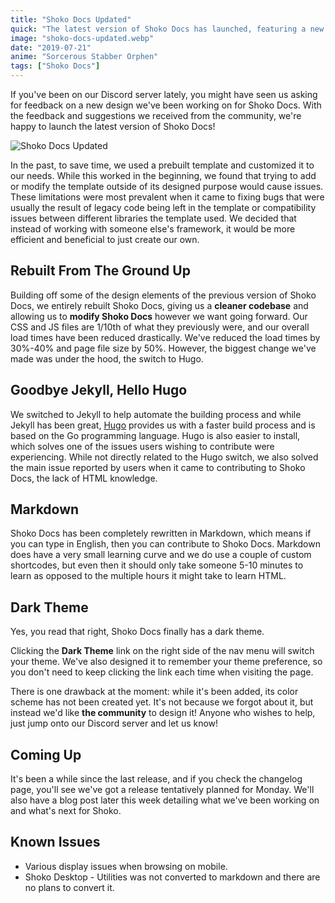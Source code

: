 ```yaml
---
title: "Shoko Docs Updated"
quick: "The latest version of Shoko Docs has launched, featuring a new design, rebuilt codebase, and a dark theme, with contributions now easier via Markdown."
image: "shoko-docs-updated.webp"
date: "2019-07-21"
anime: "Sorcerous Stabber Orphen"
tags: ["Shoko Docs"]
---
```


If you've been on our Discord server lately, you might have seen us asking for feedback on a new design we've been working on for Shoko Docs. With the feedback and suggestions we received from the community, we're happy to launch the latest version of Shoko Docs!

![Shoko Docs Updated](/images/blog/shoko-docs-updated-index.webp)

In the past, to save time, we used a prebuilt template and customized it to our needs. While this worked in the beginning, we found that trying to add or modify the template outside of its designed purpose would cause issues. These limitations were most prevalent when it came to fixing bugs that were usually the result of legacy code being left in the template or compatibility issues between different libraries the template used. We decided that instead of working with someone else's framework, it would be more efficient and beneficial to just create our own.

## Rebuilt From The Ground Up

Building off some of the design elements of the previous version of Shoko Docs, we entirely rebuilt Shoko Docs, giving us a **cleaner codebase** and allowing us to **modify Shoko Docs** however we want going forward. Our CSS and JS files are 1/10th of what they previously were, and our overall load times have been reduced drastically. We've reduced the load times by 30%-40% and page file size by 50%. However, the biggest change we've made was under the hood, the switch to Hugo.

## Goodbye Jekyll, Hello Hugo

We switched to Jekyll to help automate the building process and while Jekyll has been great, [Hugo](https://gohugo.io/) provides us with a faster build process and is based on the Go programming language. Hugo is also easier to install, which solves one of the issues users wishing to contribute were experiencing. While not directly related to the Hugo switch, we also solved the main issue reported by users when it came to contributing to Shoko Docs, the lack of HTML knowledge.

## Markdown

Shoko Docs has been completely rewritten in Markdown, which means if you can type in English, then you can contribute to Shoko Docs. Markdown does have a very small learning curve and we do use a couple of custom shortcodes, but even then it should only take someone 5-10 minutes to learn as opposed to the multiple hours it might take to learn HTML.

## Dark Theme

Yes, you read that right, Shoko Docs finally has a dark theme.

Clicking the **Dark Theme** link on the right side of the nav menu will switch your theme. We've also designed it to remember your theme preference, so you don't need to keep clicking the link each time when visiting the page.

There is one drawback at the moment: while it's been added, its color scheme has not been created yet. It's not because we forgot about it, but instead we'd like **the community** to design it! Anyone who wishes to help, just jump onto our Discord server and let us know!

## Coming Up

It's been a while since the last release, and if you check the changelog page, you'll see we've got a release tentatively planned for Monday. We'll also have a blog post later this week detailing what we've been working on and what's next for Shoko.

## Known Issues

- Various display issues when browsing on mobile.
- Shoko Desktop - Utilities was not converted to markdown and there are no plans to convert it.
